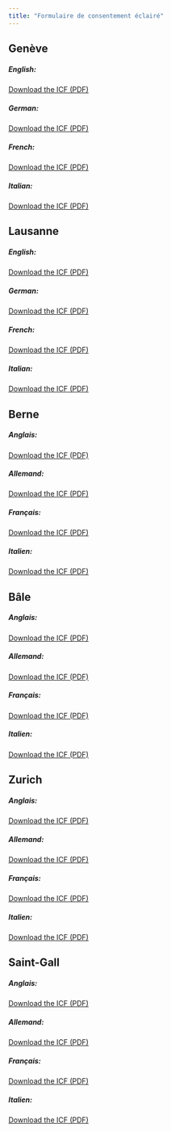 ```yaml
---
title: "Formulaire de consentement éclairé"
---
```




## Genève

##### English:

[Download the ICF (PDF)](files/IC_RETUNE_EN_V1.2_GE_clean.pdf){target="_blank"}

##### German:

[Download the ICF (PDF)](files/IC_RETUNE_DE_V1.2_GE_clean.pdf){target="_blank"}

##### French:

[Download the ICF (PDF)](files/IC_RETUNE_FR_V1.2_GE_clean.pdf){target="_blank"}

##### Italian:

[Download the ICF (PDF)](files/IC_RETUNE_IT_V1.2_GE_clean.pdf){target="_blank"}

## Lausanne

##### English:

[Download the ICF (PDF)](files/IC_RETUNE_EN_V1.2_LS_clean.pdf){target="_blank"}

##### German:

[Download the ICF (PDF)](files/IC_RETUNE_DE_V1.2_LS_clean.pdf){target="_blank"}

##### French:

[Download the ICF (PDF)](files/IC_RETUNE_FR_V1.2_LS_clean.pdf){target="_blank"}

##### Italian:

[Download the ICF (PDF)](files/IC_RETUNE_IT_V1.2_LS_clean.pdf){target="_blank"}

## Berne

##### Anglais:

[Download the ICF (PDF)](files/IC_RETUNE_EN_V1.2_BE_clean.pdf){target="_blank"}

##### Allemand:

[Download the ICF (PDF)](files/IC_RETUNE_DE_V1.2_BE_clean.pdf){target="_blank"}

##### Français:

[Download the ICF (PDF)](files/IC_RETUNE_FR_V1.2_BE_clean.pdf){target="_blank"}

##### Italien:

[Download the ICF (PDF)](files/IC_RETUNE_IT_V1.2_BE_clean.pdf){target="_blank"}

## Bâle

##### Anglais:

[Download the ICF (PDF)](files/IC_RETUNE_EN_V1.2_USB_clean.pdf){target="_blank"}

##### Allemand:

[Download the ICF (PDF)](files/IC_RETUNE_DE_V1.2_USB_clean.pdf){target="_blank"}

##### Français:

[Download the ICF (PDF)](files/IC_RETUNE_FR_V1.2_USB_clean.pdf){target="_blank"}

##### Italien:

[Download the ICF (PDF)](files/IC_RETUNE_IT_V1.2_USB_clean.pdf){target="_blank"}


## Zurich

##### Anglais:

[Download the ICF (PDF)](files/IC_RETUNE_EN_V1.2_USZ_clean.pdf){target="_blank"}

##### Allemand:

[Download the ICF (PDF)](files/IC_RETUNE_DE_V1.2_USZ_clean.pdf){target="_blank"}

##### Français:

[Download the ICF (PDF)](files/IC_RETUNE_FR_V1.2_USZ_clean.pdf){target="_blank"}

##### Italien:

[Download the ICF (PDF)](files/IC_RETUNE_IT_V1.2_USZ_clean.pdf){target="_blank"}

## Saint-Gall

##### Anglais:

[Download the ICF (PDF)](files/IC_RETUNE_EN_V1.2_SG_clean.pdf){target="_blank"}

##### Allemand:

[Download the ICF (PDF)](files/IC_RETUNE_DE_V1.2_SG_clean.pdf){target="_blank"}

##### Français:

[Download the ICF (PDF)](files/IC_RETUNE_FR_V1.2_SG_clean.pdf){target="_blank"}

##### Italien:

[Download the ICF (PDF)](files/IC_RETUNE_IT_V1.2_SG_clean.pdf){target="_blank"}




